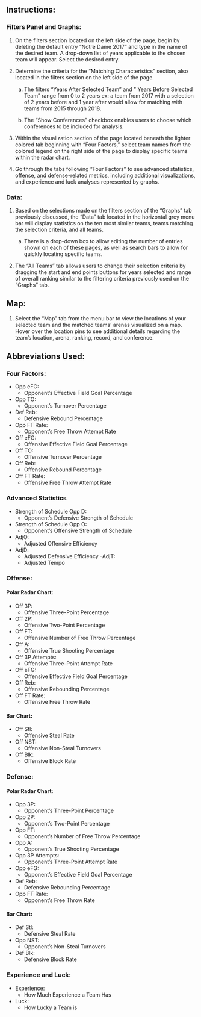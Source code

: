 ## Instructions:

### Filters Panel and Graphs:

1. On the filters section located on the left side of the page, begin by deleting the default entry "Notre Dame 2017" and type in the name of the desired team. A drop-down list of years applicable to the chosen team will appear. Select the desired entry.

2. Determine the criteria for the “Matching Characteristics” section, also located in the filters section on the left side of the page.

	a. The filters "Years After Selected Team" and " Years Before Selected Team" range from 0 to 2 years ex: a team from 2017 with a selection of 2 years before and 1 year after would allow for matching with teams from 2015 through 2018.
	
	b. The “Show Conferences” checkbox enables users to choose which conferences to be included for analysis.

3. Within the visualization section of the page located beneath the lighter colored tab beginning with “Four Factors," select team names from the colored legend on the right side of the page to display specific teams within the radar chart.

4. Go through the tabs following “Four Factors” to see advanced statistics, offense, and defense-related metrics, including additional visualizations, and experience and luck analyses represented by graphs.

### Data:

1. Based on the selections made on the filters section of the “Graphs” tab previously discussed, the “Data” tab located in the horizontal grey menu bar will display statistics on the ten most similar teams, teams matching the selection criteria, and all teams.

	a. There is a drop-down box to allow editing the number of entries shown on each of these pages, as well as search bars to allow for quickly locating specific teams.

2. The “All Teams” tab allows users to change their selection criteria by dragging the start and end points buttons for years selected and range of overall ranking similar to the filtering criteria previously used on the “Graphs” tab.

## Map:

1.	Select the “Map” tab from the menu bar to view the locations of your selected team and the matched teams’ arenas visualized on a map. Hover over the location pins to see additional details regarding the team’s location, arena, ranking, record, and conference. 

## Abbreviations Used:

### Four Factors:

- Opp eFG: 
  - Opponent's Effective Field Goal Percentage
- Opp TO:
  - Opponent's Turnover Percentage
- Def Reb:
  - Defensive Rebound Percentage
- Opp FT Rate:
  - Opponent's Free Throw Attempt Rate
- Off eFG:  
  - Offensive Effective Field Goal Percentage
- Off TO: 
  - Offensive Turnover Percentage
- Off Reb:
  - Offensive Rebound Percentage
- Off FT Rate:
  - Offensive Free Throw Attempt Rate

### Advanced Statistics 

- Strength of Schedule Opp D:
  - Opponent's Defensive Strength of Schedule 
- Strength of Schedule Opp O:
  - Opponent’s Offensive Strength of Schedule
- AdjO:
  - Adjusted Offensive Efficiency
- AdjD:
  - Adjusted Defensive Efficiency
-AdjT:
  - Adjusted Tempo
  
### Offense:

#### Polar Radar Chart:

- Off 3P:
  - Offensive Three-Point Percentage
- Off 2P:
  - Offensive Two-Point Percentage
- Off FT:
  - Offensive Number of Free Throw Percentage
- Off A:
  - Offensive True Shooting Percentage
- Off 3P Attempts:
  - Offensive Three-Point Attempt Rate
- Off eFG:
  - Offensive Effective Field Goal Percentage
- Off Reb:
  - Offensive Rebounding Percentage
- Off FT Rate:
  - Offensive Free Throw Rate

#### Bar Chart:

- Off Stl:
  - Offensive Steal Rate
- Off NST:
  - Offensive Non-Steal Turnovers
- Off Blk: 
  - Offensive Block Rate
  
### Defense:

#### Polar Radar Chart:

- Opp 3P:
  - Opponent's Three-Point Percentage
- Opp 2P:
  - Opponent's Two-Point Percentage
- Opp FT:
  - Opponent's Number of Free Throw Percentage
- Opp A:
  - Opponent's True Shooting Percentage
- Opp 3P Attempts:
  - Opponent's Three-Point Attempt Rate
- Opp eFG:
  - Opponent's Effective Field Goal Percentage
- Def Reb:
  - Defensive Rebounding Percentage
- Opp FT Rate:
  - Opponent's Free Throw Rate

#### Bar Chart:

- Def Stl:
  - Defensive Steal Rate
- Opp NST:
  - Opponent's Non-Steal Turnovers
- Def Blk: 
  - Defensive Block Rate
  
### Experience and Luck:

- Experience:
  - How Much Experience a Team Has 
- Luck: 
  - How Lucky a Team is